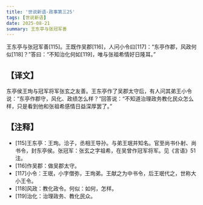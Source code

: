 ```yaml
---
title: '世说新语-政事第三25'
tags: [世说新语]
date: 2025-08-21
summary: 王东亭与张冠军善
---
```


王东亭与张冠军善[115]。王既作吴郡[116]，人问小令曰[117]：“东亭作郡，风政何似[118]？”答曰：“不知治化何如[119]，唯与张祖希情好日隆耳。”

## 【译文】

东亭侯王珣与冠军将军张玄之友善。王东亭作了吴郡太守后，有人问其弟王小令说：“东亭作郡守，风化、政绩怎么样？”回答说：“不知道治理政务教化民众怎么样，只是看到他和张祖希感情日益深厚罢了。”

## 【注释】

- [115]王东亭：王珣。洽子，丞相王导孙。与弟王珉并知名。官至尚书仆射、尚书令，封东亭侯。张冠军：张玄之字祖希，在吴曾作冠军将军。见《言语》51注。
- [116]作吴郡：做吴郡太守。
- [117]小令：王珉，小字僧弥，王珣弟。王献之为中书令，后王珉代之，世称大小王令。
- [118]风政：教化政令。何似：如何，怎样。
- [119]治化：治理政务、教化民众。
